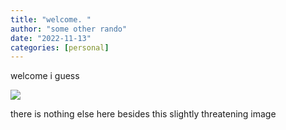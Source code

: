 ```yaml
---
title: "welcome. "
author: "some other rando"
date: "2022-11-13"
categories: [personal]
---
```


welcome i guess

![](thumbnail.png)

there is nothing else here besides this slightly threatening image